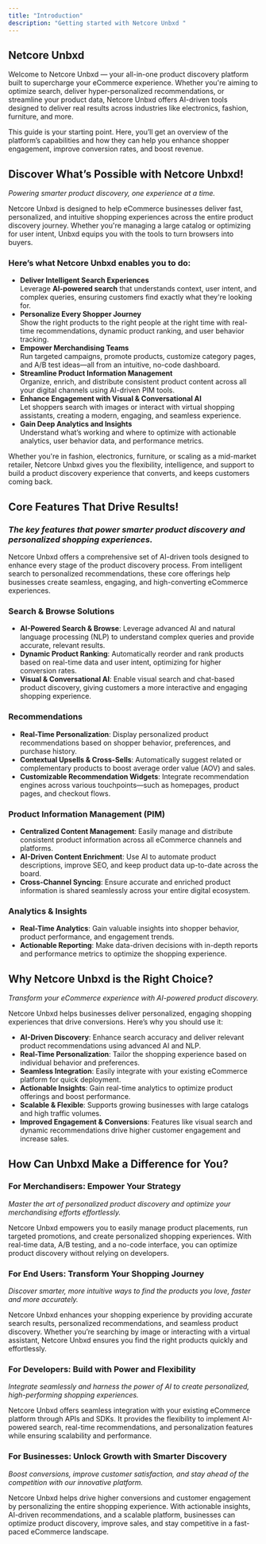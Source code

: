 ```yaml
---
title: "Introduction"
description: "Getting started with Netcore Unbxd "
---
```


## Netcore Unbxd

Welcome to Netcore Unbxd — your all-in-one product discovery platform built to supercharge your eCommerce experience. Whether you're aiming to optimize search, deliver hyper-personalized recommendations, or streamline your product data, Netcore Unbxd offers AI-driven tools designed to deliver real results across industries like electronics, fashion, furniture, and more.

This guide is your starting point. Here, you’ll get an overview of the platform’s capabilities and how they can help you enhance shopper engagement, improve conversion rates, and boost revenue.

<CardGroup cols="2">
  <Card title="What can Netcore Unbxd do?" icon="sparkles" color="#NaNNaNNaN" horizontal>
    
  </Card>
  <Card title="What are the Core Offering?" icon="sparkles" color="#NaNNaNNaN" horizontal>
    
  </Card>
</CardGroup>

<CardGroup cols="2">
  <Card title="Why use Netcore Unbxd?" icon="sparkles" color="#NaNNaNNaN" horizontal>
    
  </Card>
  <Card title="How can Netcore Unbxd help you?" icon="sparkles" color="#NaNNaNNaN" horizontal>
    
  </Card>
</CardGroup>

## Discover What’s Possible with Netcore Unbxd\! <Icon icon="wand-magic-sparkles" iconType="regular" color="#000000" size="30" />

_Powering smarter product discovery, one experience at a time._

Netcore Unbxd is designed to help eCommerce businesses deliver fast, personalized, and intuitive shopping experiences across the entire product discovery journey. Whether you're managing a large catalog or optimizing for user intent, Unbxd equips you with the tools to turn browsers into buyers.

### Here’s what Netcore Unbxd enables you to do:

- **Deliver Intelligent Search Experiences**\
  Leverage **AI-powered search** that understands context, user intent, and complex queries, ensuring customers find exactly what they're looking for.
- **Personalize Every Shopper Journey**\
  Show the right products to the right people at the right time with real-time recommendations, dynamic product ranking, and user behavior tracking.
- **Empower Merchandising Teams**\
  Run targeted campaigns, promote products, customize category pages, and A/B test ideas—all from an intuitive, no-code dashboard.
- **Streamline Product Information Management**\
  Organize, enrich, and distribute consistent product content across all your digital channels using AI-driven PIM tools.
- **Enhance Engagement with Visual & Conversational AI**\
  Let shoppers search with images or interact with virtual shopping assistants, creating a modern, engaging, and seamless experience.
- **Gain Deep Analytics and Insights**\
  Understand what’s working and where to optimize with actionable analytics, user behavior data, and performance metrics.

Whether you're in fashion, electronics, furniture, or scaling as a mid-market retailer, Netcore Unbxd gives you the flexibility, intelligence, and support to build a product discovery experience that converts, and keeps customers coming back.

## Core Features That Drive Results\! <Icon icon="bullseye-arrow" color="#000000" size="30" />

### _The key features that power smarter product discovery and personalized shopping experiences._

Netcore Unbxd offers a comprehensive set of AI-driven tools designed to enhance every stage of the product discovery process. From intelligent search to personalized recommendations, these core offerings help businesses create seamless, engaging, and high-converting eCommerce experiences.

### Search & Browse Solutions

- **AI-Powered Search & Browse**: Leverage advanced AI and natural language processing (NLP) to understand complex queries and provide accurate, relevant results.
- **Dynamic Product Ranking**: Automatically reorder and rank products based on real-time data and user intent, optimizing for higher conversion rates.
- **Visual & Conversational AI**: Enable visual search and chat-based product discovery, giving customers a more interactive and engaging shopping experience.

### Recommendations

- **Real-Time Personalization**: Display personalized product recommendations based on shopper behavior, preferences, and purchase history.
- **Contextual Upsells & Cross-Sells**: Automatically suggest related or complementary products to boost average order value (AOV) and sales.
- **Customizable Recommendation Widgets**: Integrate recommendation engines across various touchpoints—such as homepages, product pages, and checkout flows.

### Product Information Management (PIM)

- **Centralized Content Management**: Easily manage and distribute consistent product information across all eCommerce channels and platforms.
- **AI-Driven Content Enrichment**: Use AI to automate product descriptions, improve SEO, and keep product data up-to-date across the board.
- **Cross-Channel Syncing**: Ensure accurate and enriched product information is shared seamlessly across your entire digital ecosystem.

### Analytics & Insights

- **Real-Time Analytics**: Gain valuable insights into shopper behavior, product performance, and engagement trends.
- **Actionable Reporting**: Make data-driven decisions with in-depth reports and performance metrics to optimize the shopping experience.

## Why Netcore Unbxd is the Right Choice? <Icon icon="face-thinking" color="#000000" size="30" />

_Transform your eCommerce experience with AI-powered product discovery._

Netcore Unbxd helps businesses deliver personalized, engaging shopping experiences that drive conversions. Here’s why you should use it:

- **AI-Driven Discovery**: Enhance search accuracy and deliver relevant product recommendations using advanced AI and NLP.
- **Real-Time Personalization**: Tailor the shopping experience based on individual behavior and preferences.
- **Seamless Integration**: Easily integrate with your existing eCommerce platform for quick deployment.
- **Actionable Insights**: Gain real-time analytics to optimize product offerings and boost performance.
- **Scalable & Flexible**: Supports growing businesses with large catalogs and high traffic volumes.
- **Improved Engagement & Conversions**: Features like visual search and dynamic recommendations drive higher customer engagement and increase sales.

## How Can Unbxd Make a Difference for You? <Icon icon="star-shooting" color="#000000" size="30" />

### For Merchandisers: Empower Your Strategy

_Master the art of personalized product discovery and optimize your merchandising efforts effortlessly._

Netcore Unbxd empowers you to easily manage product placements, run targeted promotions, and create personalized shopping experiences. With real-time data, A/B testing, and a no-code interface, you can optimize product discovery without relying on developers.

### For End Users: Transform Your Shopping Journey

_Discover smarter, more intuitive ways to find the products you love, faster and more accurately._

Netcore Unbxd enhances your shopping experience by providing accurate search results, personalized recommendations, and seamless product discovery. Whether you’re searching by image or interacting with a virtual assistant, Netcore Unbxd ensures you find the right products quickly and effortlessly.

### For Developers: Build with Power and Flexibility

_Integrate seamlessly and harness the power of AI to create personalized, high-performing shopping experiences._

Netcore Unbxd offers seamless integration with your existing eCommerce platform through APIs and SDKs. It provides the flexibility to implement AI-powered search, real-time recommendations, and personalization features while ensuring scalability and performance.

### For Businesses: Unlock Growth with Smarter Discovery

_Boost conversions, improve customer satisfaction, and stay ahead of the competition with our innovative platform._

Netcore Unbxd helps drive higher conversions and customer engagement by personalizing the entire shopping experience. With actionable insights, AI-driven recommendations, and a scalable platform, businesses can optimize product discovery, improve sales, and stay competitive in a fast-paced eCommerce landscape.